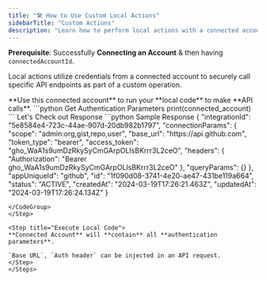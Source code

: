 ```yaml
---
title: "🛠️ How to Use Custom Local Actions"
sidebarTitle: "Custom Actions"
description: "Learn how to perform local actions with a connected account."
---
```


**Prerequisite**: Successfully **Connecting an Account** & then having `connectedAccountId`.

Local actions utilize credentials from a connected account to securely call specific API endpoints as part of a custom operation.

<Steps>
<Step title="Get Connected Account">
**Use this connected account** to run your **local code** to make **API calls**.
<CodeGroup>
```python Get Authentication Parameters
print(connected_account)
```
</CodeGroup>
Let's Check out Response
<CodeGroup>
```python Sample Response
{
  "integrationId": "5e8584e4-723c-44ae-907d-20db982b1797",
  "connectionParams": {
    "scope": "admin:org,gist,repo,user",
    "base_url": "https://api.github.com",
    "token_type": "bearer",
    "access_token": "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",
    "headers": {
      "Authorization": "Bearer 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"
    },
    "queryParams": {}
  },
  "appUniqueId": "github",
  "id": "1f090d08-3741-4e20-ae47-431be119a664",
  "status": "ACTIVE",
  "createdAt": "2024-03-19T17:26:21.463Z",
  "updatedAt": "2024-03-19T17:26:24.134Z"
}

```
</CodeGroup>
</Step>

<Step title="Execute Local Code">
**Connected Account** will **contain** all **authentication parameters**.

`Base URL`, `Auth header` can be injected in an API request.
</Step>
</Steps>
